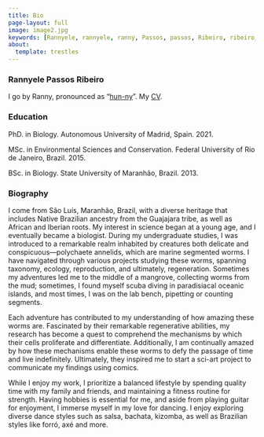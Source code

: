 ```yaml
---
title: Bio
page-layout: full
image: image2.jpg
keywords: [Rannyele, rannyele, ranny, Passos, passos, Ribeiro, ribeiro, science, biology, washu, WashU, regeneration, cv, bio, page, personnal page]
about:
  template: trestles
---
```


### Rannyele Passos Ribeiro

I go by Ranny, pronounced as "[hun-ny](https://dictionary.cambridge.org/us/pronunciation/english/hunny)". My [CV](https://github.com/rannypribeiro/rannypribeiro.github.io/blob/main/CV_RPR.pdf).

### Education

PhD. in Biology. Autonomous University of Madrid, Spain. 2021.

MSc. in Environmental Sciences and Conservation. Federal University of Rio de Janeiro, Brazil. 2015.

BSc. in Biology. State University of Maranhão, Brazil. 2013.

### Biography

I come from São Luís, Maranhão, Brazil, with a diverse heritage that includes Native Brazilian ancestry from the Guajajara tribe, as well as African and Iberian roots. My interest in science began at a young age, and I eventually became a biologist. During my undergraduate studies, I was introduced to a remarkable realm inhabited by creatures both delicate and conspicuous—polychaete annelids, which are marine segmented worms. I have navigated through various projects studying these worms, spanning taxonomy, ecology, reproduction, and ultimately, regeneration. Sometimes my adventures led me to the middle of a mangrove, collecting worms from the mud; sometimes, I found myself scuba diving in paradisiacal oceanic islands, and most times, I was on the lab bench, pipetting or counting segments.

Each adventure has contributed to my understanding of how amazing these worms are. Fascinated by their remarkable regenerative abilities, my research has become a quest to comprehend the mechanisms by which their cells proliferate and differentiate. Additionally, I am continually amazed by how these mechanisms enable these worms to defy the passage of time and live indefinitely. Ultimately, they inspired me to start a sci-art project to communicate my findings using comics.

While I enjoy my work, I prioritize a balanced lifestyle by spending quality time with my family and friends, and maintaining a fitness routine for strength. Having hobbies is essential for me, and aside from playing guitar for enjoyment, I immerse myself in my love for dancing. I enjoy exploring diverse dance styles such as salsa, bachata, kizomba, as well as Brazilian styles like forró, axé and more.

### 
